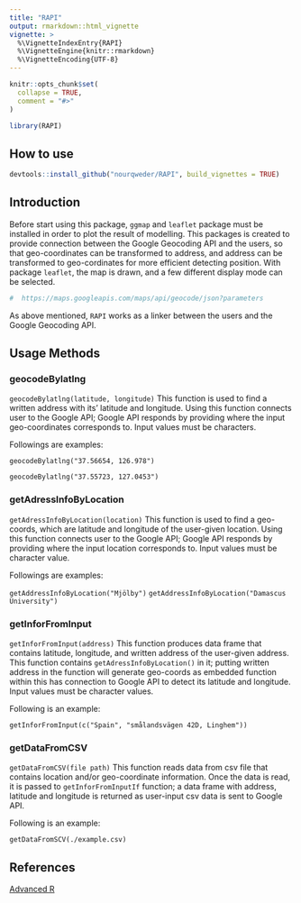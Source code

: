 ```yaml
---
title: "RAPI"
output: rmarkdown::html_vignette
vignette: >
  %\VignetteIndexEntry{RAPI}
  %\VignetteEngine{knitr::rmarkdown}
  %\VignetteEncoding{UTF-8}
---
```


```r
knitr::opts_chunk$set(
  collapse = TRUE,
  comment = "#>"
)
```

```r
library(RAPI)
```

## How to use
```r
devtools::install_github("nourqweder/RAPI", build_vignettes = TRUE)
```


## Introduction
Before start using this package, `ggmap` and `leaflet` package must be installed in order to plot the result of modelling. This packages is created to provide connection between the Google Geocoding API and the users, so that geo-coordinates can be transformed to address, and address can be transformed to geo-cordinates for more efficient detecting position.  With package `leaflet`, the map is drawn, and a few different display mode can be selected.


```r
#  https://maps.googleapis.com/maps/api/geocode/json?parameters
```

As above mentioned, `RAPI` works as a  linker between the users and the Google Geocoding API. 


## Usage Methods

### geocodeBylatlng
`geocodeBylatlng(latitude, longitude)` This function is used to find a written address with its' latitude and longitude. Using this function connects user to the Google API; Google API responds by providing where the input geo-coordinates corresponds to. Input values must be characters.
 
 Followings are examples:
 
`geocodeBylatlng("37.56654, 126.978")`

`geocodeBylatlng("37.55723, 127.0453")`


### getAdressInfoByLocation
 `getAdressInfoByLocation(location)` This function is used to find a geo-coords, which are latitude and longitude of the user-given location. Using this function connects user to the Google API; Google API responds by providing where the input location corresponds to. Input values must be character value.
 
 Followings are examples:
 
`getAddressInfoByLocation("Mjölby")`
`getAddressInfoByLocation("Damascus University")`

### getInforFromInput
`getInforFromInput(address)` This function produces data frame that contains latitude, longitude, and written address of the user-given address. This function contains `getAdressInfoByLocation()` in it; putting written address in the function will generate geo-coords as embedded function within this has connection to Google API to detect its latitude and longitude. Input values must be character values.

 Following is an example:
 
`getInforFromInput(c("Spain", "smålandsvägen 42D, Linghem"))`

### getDataFromCSV
`getDataFromCSV(file path)` This function reads data from csv file that contains location and/or geo-coordinate information. Once the data is read, it is passed to `getInforFromInputIf` function; a data frame with address, latitude and longitude is returned as user-input csv data is sent to Google API.

 Following is an example:
 
`getDataFromSCV(./example.csv)`

## References 
[Advanced R](http://adv-r.had.co.nz/R5.html)

